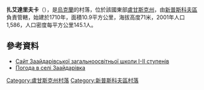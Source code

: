 {{coord|49|34|10|N|39|6|26|E|scale:100000|display=title}}

'''扎艾達里夫卡'''（{{lang-uk|Заайдарівка}}），是[[烏克蘭|烏克蘭]]的村落，位於該國東部[[盧甘斯克州|盧甘斯克州]]，由[[新普斯科夫區|新普斯科夫區]]負責管轄，始建於1710年，面積10.9平方公里，海拔高度71米，2001年人口1,586，人口密度每平方公里145.1人。

==參考資料==
* [http://zaajdarivka.lg.ua Сайт Заайдарівської загальноосвітньої школи І-ІІ ступенів]{{dead link|date=2017年12月 |bot=InternetArchiveBot |fix-attempted=yes }}
* [http://weather.in.ua/ua/lyganskaja/7993 Погода в селі Заайдарівка] {{Wayback|url=http://weather.in.ua/ua/lyganskaja/7993 |date=20220322101907 }}

{{DEFAULTSORT:Заайдарівка}}
[[Category:盧甘斯克州村落|Category:盧甘斯克州村落]]
[[Category:新普斯科夫區村落|Category:新普斯科夫區村落]]


{{Luhansk-geo-stub}}